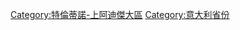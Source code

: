 {{Commonscat|South Tyrol}}

[[Category:特倫蒂諾-上阿迪傑大區|Category:特倫蒂諾-上阿迪傑大區]]
[[Category:意大利省份|Category:意大利省份]]